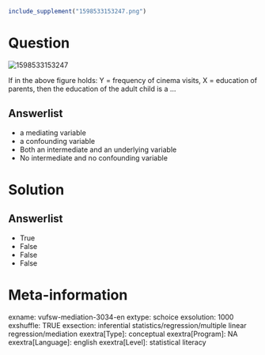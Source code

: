 ```{r, echo = FALSE, results = "hide"}
include_supplement("1598533153247.png")
```

Question
========
  
  
<img src="1598533153247.png" class="fr-fic fr-dii tvcss_2"
alt="1598533153247" />  
  
  
If in the above figure holds: Y = frequency of cinema visits, X =
education of parents, then the education of the adult child is a …

Answerlist
----------
* a mediating variable
* a confounding variable
* Both an intermediate and an underlying variable
* No intermediate and no confounding variable

Solution
========










Answerlist
----------
* True
* False
* False
* False

Meta-information
================
exname: vufsw-mediation-3034-en
extype: schoice
exsolution: 1000
exshuffle: TRUE
exsection: inferential statistics/regression/multiple linear regression/mediation
exextra[Type]: conceptual
exextra[Program]: NA
exextra[Language]: english
exextra[Level]: statistical literacy


